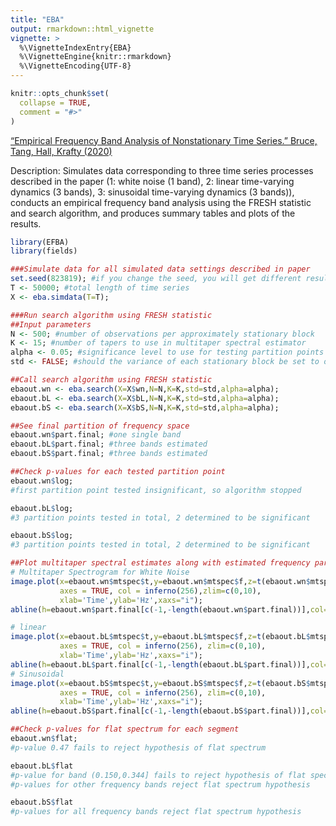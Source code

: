 ```yaml
---
title: "EBA"
output: rmarkdown::html_vignette
vignette: >
  %\VignetteIndexEntry{EBA}
  %\VignetteEngine{knitr::rmarkdown}
  %\VignetteEncoding{UTF-8}
---
```


```r
knitr::opts_chunk$set(
  collapse = TRUE,
  comment = "#>"
)
```

["Empirical Frequency Band Analysis of Nonstationary Time Series." Bruce, Tang, Hall, Krafty (2020)](https://www.ncbi.nlm.nih.gov/pmc/articles/PMC8186526/)

Description: Simulates data corresponding to three time series processes described in the paper (1: white noise (1 band), 2: linear time-varying dynamics (3 bands), 3: sinusoidal time-varying dynamics (3 bands)), conducts an empirical frequency band analysis using the FRESH statistic and search algorithm, and produces summary tables and plots of the results.

```r
library(EFBA)
library(fields)

###Simulate data for all simulated data settings described in paper
set.seed(823819); #if you change the seed, you will get different results
T <- 50000; #total length of time series 
X <- eba.simdata(T=T);

###Run search algorithm using FRESH statistic
##Input parameters
N <- 500; #number of observations per approximately stationary block
K <- 15; #number of tapers to use in multitaper spectral estimator
alpha <- 0.05; #significance level to use for testing partition points using FRESH statistic
std <- FALSE; #should the variance of each stationary block be set to one across all blocks? (TRUE or FALSE)

##Call search algorithm using FRESH statistic
ebaout.wn <- eba.search(X=X$wn,N=N,K=K,std=std,alpha=alpha);
ebaout.bL <- eba.search(X=X$bL,N=N,K=K,std=std,alpha=alpha);
ebaout.bS <- eba.search(X=X$bS,N=N,K=K,std=std,alpha=alpha);

##See final partition of frequency space
ebaout.wn$part.final; #one single band
ebaout.bL$part.final; #three bands estimated
ebaout.bS$part.final; #three bands estimated

##Check p-values for each tested partition point
ebaout.wn$log;
#first partition point tested insignificant, so algorithm stopped

ebaout.bL$log;
#3 partition points tested in total, 2 determined to be significant

ebaout.bS$log;
#3 partition points tested in total, 2 determined to be significant

##Plot multitaper spectral estimates along with estimated frequency partition points
# Multitaper Spectrogram for White Noise
image.plot(x=ebaout.wn$mtspec$t,y=ebaout.wn$mtspec$f,z=t(ebaout.wn$mtspec$mtspec), 
           axes = TRUE, col = inferno(256),zlim=c(0,10), 
           xlab='Time',ylab='Hz',xaxs="i"); 
abline(h=ebaout.wn$part.final[c(-1,-length(ebaout.wn$part.final))],col='green');

# linear
image.plot(x=ebaout.bL$mtspec$t,y=ebaout.bL$mtspec$f,z=t(ebaout.bL$mtspec$mtspec), 
           axes = TRUE, col = inferno(256), zlim=c(0,10), 
           xlab='Time',ylab='Hz',xaxs="i"); 
abline(h=ebaout.bL$part.final[c(-1,-length(ebaout.bL$part.final))],col='green');
# Sinusoidal
image.plot(x=ebaout.bS$mtspec$t,y=ebaout.bS$mtspec$f,z=t(ebaout.bS$mtspec$mtspec), 
           axes = TRUE, col = inferno(256), zlim=c(0,10), 
           xlab='Time',ylab='Hz',xaxs="i"); 
abline(h=ebaout.bS$part.final[c(-1,-length(ebaout.bS$part.final))],col='green');

##Check p-values for flat spectrum for each segment
ebaout.wn$flat; 
#p-value 0.47 fails to reject hypothesis of flat spectrum

ebaout.bL$flat 
#p-value for band (0.150,0.344] fails to reject hypothesis of flat spectrum
#p-values for other frequency bands reject flat spectrum hypothesis

ebaout.bS$flat 
#p-values for all frequency bands reject flat spectrum hypothesis



```
